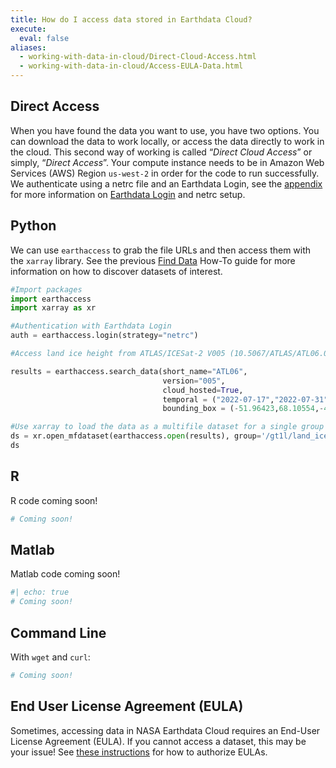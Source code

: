 ```yaml
---
title: How do I access data stored in Earthdata Cloud?
execute:
  eval: false
aliases:
  - working-with-data-in-cloud/Direct-Cloud-Access.html
  - working-with-data-in-cloud/Access-EULA-Data.html
---
```


## Direct Access

When you have found the data you want to use, you have two options.  You can download the data to work locally, or access the data directly to work in the cloud. This second way of working is called "_Direct Cloud Access_" or simply, "_Direct Access_". Your compute instance needs to be in Amazon Web Services (AWS) Region `us-west-2` in order for the code to run successfully. We authenticate using a netrc file and an Earthdata Login, see the [appendix]("https://nasa-openscapes.github.io/earthdata-cloud-cookbook/appendix/authentication.html") for more information on [Earthdata Login]("https://urs.earthdata.nasa.gov/") and netrc setup.

::: {.panel-tabset group="language"}

## Python

We can use `earthaccess` to grab the file URLs and then access them with the `xarray` library. See the previous [Find Data]("https://nasa-openscapes.github.io/earthdata-cloud-cookbook/how-tos/find-data/") How-To guide for more information on how to discover datasets of interest. 


```python
#Import packages
import earthaccess
import xarray as xr

#Authentication with Earthdata Login
auth = earthaccess.login(strategy="netrc")

#Access land ice height from ATLAS/ICESat-2 V005 (10.5067/ATLAS/ATL06.005), searching for data over western Greenland coast over two weeks in July 2022. The data are provided as HDF5 granules (files) that span about 1/14th of an orbit.

results = earthaccess.search_data(short_name="ATL06",
                                  version="005",
                                  cloud_hosted=True,
                                  temporal = ("2022-07-17","2022-07-31"),
                                  bounding_box = (-51.96423,68.10554,-48.71969,70.70529))

#Use xarray to load the data as a multifile dataset for a single group in the HDF5 file, in this case land ice segments:
ds = xr.open_mfdataset(earthaccess.open(results), group='/gt1l/land_ice_segments')
ds
```


## R

R code coming soon!

```r
# Coming soon!
```

## Matlab

Matlab code coming soon!

```bash
#| echo: true
# Coming soon!
```

## Command Line

With `wget` and `curl`:

```bash
# Coming soon!
```


:::

## End User License Agreement (EULA)

Sometimes, accessing data in NASA Earthdata Cloud requires an End-User License Agreement (EULA). If you cannot access a dataset, this may be your issue! See [these instructions](https://urs.earthdata.nasa.gov/documentation/for_users/how_to_preauth_app) for how to authorize EULAs.


